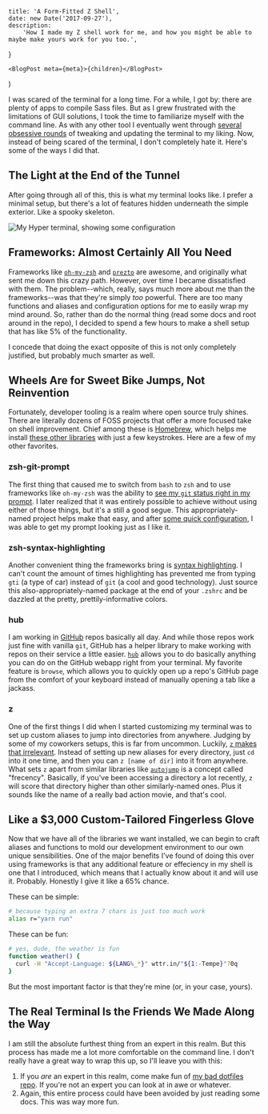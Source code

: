 
	title: 'A Form-Fitted Z Shell',
	date: new Date('2017-09-27'),
	description:
		'How I made my Z shell work for me, and how you might be able to maybe make yours work for you too.',
}

	<BlogPost meta={meta}>{children}</BlogPost>
)

I was scared of the terminal for a long time. For a while, I got by: there are plenty of apps to compile Sass files. But as I grew frustrated with the limitations of GUI solutions, I took the time to familiarize myself with the command line. As with any other tool I eventually went through [several obsessive rounds](https://twitter.com/lowmess/status/903714807022469120) of tweaking and updating the terminal to my liking. Now, instead of being scared of the terminal, I don't completely hate it. Here's some of the ways I did that.

## The Light at the End of the Tunnel

After going through all of this, this is what my terminal looks like. I prefer a minimal setup, but there's a lot of features hidden underneath the simple exterior. Like a spooky skeleton.

![My Hyper terminal, showing some configuration](/images/z-shell-result.png)

## Frameworks: Almost Certainly All You Need

Frameworks like [`oh-my-zsh`](http://ohmyz.sh/) and [`prezto`](https://github.com/sorin-ionescu/prezto) are awesome, and originally what sent me down this crazy path. However, over time I became dissatisfied with them. The problem--which, really, says much more about me than the frameworks--was that they're simply _too_ powerful. There are too many functions and aliases and configuration options for me to easily wrap my mind around. So, rather than do the normal thing (read some docs and root around in the repo), I decided to spend a few hours to make a shell setup that has like 5% of the functionality.

I concede that doing the exact opposite of this is not only completely justified, but probably much smarter as well.

## Wheels Are for Sweet Bike Jumps, Not Reinvention

Fortunately, developer tooling is a realm where open source truly shines. There are literally dozens of FOSS projects that offer a more focused take on shell improvement. Chief among these is [Homebrew](https://brew.sh/), which helps me install [these other libraries](https://github.com/unixorn/awesome-zsh-plugins#plugins) with just a few keystrokes. Here are a few of my other favorites.

### zsh-git-prompt

The first thing that caused me to switch from `bash` to `zsh` and to use frameworks like `oh-my-zsh` was the ability to [see my `git` status right in my prompt](https://github.com/olivierverdier/zsh-git-prompt). I later realized that it was entirely possible to achieve without using either of those things, but it's a still a good segue. This appropriately-named project helps make that easy, and after [some quick configuration](https://github.com/lowmess/dotfiles/blob/e7bc15f22ba756a0106285229e0c930ee4f6dd0a/.zshrc#L24-L41), I was able to get my prompt looking just as I like it.

### zsh-syntax-highlighting

Another convenient thing the frameworks bring is [syntax highlighting](https://github.com/zsh-users/zsh-syntax-highlighting). I can't count the amount of times highlighting has prevented me from typing `gti` (a type of car) instead of `git` (a cool and good technology). Just source this also-appropriately-named package at the end of your `.zshrc` and be dazzled at the pretty, prettily-informative colors.

### hub

I am working in [GitHub](https://github.com) repos basically all day. And while those repos work just fine with vanilla `git`, GitHub has a helper library to make working with repos on their service a little easier. [`hub`](https://hub.github.com) allows you to do basically anything you can do on the GitHub webapp right from your terminal. My favorite feature is `browse`, which allows you to quickly open up a repo's GitHub page from the comfort of your keyboard instead of manually opening a tab like a jackass.

### z

One of the first things I did when I started customizing my terminal was to set up custom aliases to jump into directories from anywhere. Judging by some of my coworkers setups, this is far from uncommon. Luckily, [`z` makes that irrelevant](https://github.com/rupa/z). Instead of setting up new aliases for every directory, just `cd` into it one time, and then you can `z [name of dir]` into it from anywhere. What sets `z` apart from similar libraries like [`autojump`](https://github.com/wting/autojump) is a concept called "frecency". Basically, if you've been accessing a directory a lot recently, `z` will score that directory higher than other similarly-named ones. Plus it sounds like the name of a really bad action movie, and that's cool.

## Like a \$3,000 Custom-Tailored Fingerless Glove

Now that we have all of the libraries we want installed, we can begin to craft aliases and functions to mold our development environment to our own unique sensibilities. One of the major benefits I've found of doing this over using frameworks is that any additional feature or effeciency in my shell is one that I introduced, which means that I actually know about it and will use it. Probably. Honestly I give it like a 65% chance.

These can be simple:

```bash
# because typing an extra 7 chars is just too much work
alias r="yarn run"
```

These can be fun:

```bash
# yes, dude, the weather is fun
function weather() {
  curl -H "Accept-Language: ${LANG%_*}" wttr.in/"${1:-Tempe}"?0q
}
```

But the most important factor is that they're mine (or, in your case, yours).

## The Real Terminal Is the Friends We Made Along the Way

I am still the absolute furthest thing from an expert in this realm. But this process has made me a lot more comfortable on the command line. I don't really have a great way to wrap this up, so I'll leave you with this:

1. If you _are_ an expert in this realm, come make fun of [my bad dotfiles repo](https://github.com/lowmess/dotfiles). If you're not an expert you can look at in awe or whatever.
1. Again, this entire process could have been avoided by just reading some docs. This was way more fun.
